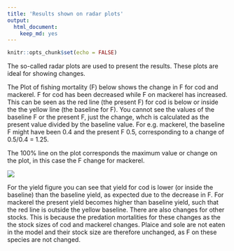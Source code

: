 ```yaml
---
title: 'Results shown on radar plots'
output:
  html_document:
    keep_md: yes
---
```


```r
knitr::opts_chunk$set(echo = FALSE)
```
The so-called radar plots are used to present the results. These plots are ideal for showing changes. 

The Plot of fishing mortality (F) below shows the change in F for cod and mackerel. F for cod has been decreased while F on mackerel has increased. This can be seen as the red line (the present F) for cod is below or inside the the yellow line (the baseline for F). You cannot see the values of the baseline F or the present F, just the change, whch is calculated as the present value divided by the baseline value.  For e.g. mackerel, the baseline F might have been 0.4 and the present F 0.5, corresponding to a change of  0.5/0.4 = 1.25. 

The 100% line on the plot corresponds the maximum value or change  on the plot, in this case the F change for mackerel. 

![](radar.png)

For the yield figure you can see that yield for cod is lower (or inside the baseline) than the baseline yield, as expected due to the decrease in F. For mackerel the present yield becomes higher than baseline yield, such that the red line is outside the yellow baseline. There are also changes for other stocks. This is because the predation mortalities for these changes as the the stock sizes of cod and mackerel changes. Plaice and sole are not eaten in the model and their stock size are therefore unchanged, as F on these species are not changed.

